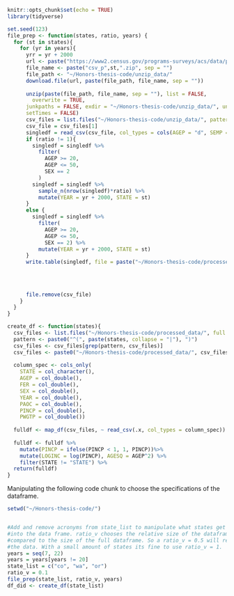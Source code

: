 
```r
knitr::opts_chunk$set(echo = TRUE)
library(tidyverse)

```

```r
set.seed(123)
file_prep <- function(states, ratio, years) {
  for (st in states){
    for (yr in years){
      yrr = yr + 2000
      url <- paste("https://www2.census.gov/programs-surveys/acs/data/pums/",yrr, "/1-Year/csv_p",st,".zip", sep = "")
      file_name <- paste("csv_p",st,".zip", sep = "")
      file_path <- "~/Honors-thesis-code/unzip_data/"
      download.file(url, paste(file_path, file_name, sep = ""))
      
      unzip(paste(file_path, file_name, sep = ""), list = FALSE, 
        overwrite = TRUE,
      junkpaths = FALSE, exdir = "~/Honors-thesis-code/unzip_data/", unzip = "internal",
      setTimes = FALSE)
      csv_files = list.files("~/Honors-thesis-code/unzip_data/", pattern = "\\.csv$", full.names = T)
      csv_file = csv_files[1]
      singledf = read_csv(csv_file, col_types = cols(AGEP = "d", SEMP = "d" ))
      if (ratio != 1){
        singledf = singledf %>%
          filter(
            AGEP >= 20,
            AGEP <= 50,
            SEX == 2
          )
        singledf = singledf %>%
          sample_n(nrow(singledf)*ratio) %>%
          mutate(YEAR = yr + 2000, STATE = st)
      }
      else {
        singledf = singledf %>%
          filter(
            AGEP >= 20,
            AGEP <= 50,
            SEX == 2) %>%
          mutate(YEAR = yr + 2000, STATE = st)
      }
      write.table(singledf, file = paste("~/Honors-thesis-code/processed_data/",st,yr,".csv", sep = ""), sep = ",", row.names = F)
        
        
      
      
      file.remove(csv_file)
    }
  }
}

create_df <- function(states){
  csv_files <- list.files("~/Honors-thesis-code/processed_data/", full.names = F)
  pattern <- paste0("^(", paste(states, collapse = "|"), ")")
  csv_files <- csv_files[grep(pattern, csv_files)]
  csv_files <- paste0("~/Honors-thesis-code/processed_data/", csv_files)
  
  column_spec <- cols_only(
    STATE = col_character(),
    AGEP = col_double(),
    FER = col_double(),
    SEX = col_double(),
    YEAR = col_double(),
    PAOC = col_double(),
    PINCP = col_double(),
    PWGTP = col_double())
  
  fulldf <- map_df(csv_files, ~ read_csv(.x, col_types = column_spec))
  
  fulldf <- fulldf %>%
    mutate(PINCP = ifelse(PINCP < 1, 1, PINCP))%>%
    mutate(LOGINC = log(PINCP), AGESQ = AGEP^2) %>%
    filter(STATE != "STATE") %>%
  return(fulldf)
}
```


Manipulating the following code chunk to choose the specifications of 
the dataframe.
```r
setwd("~/Honors-thesis-code/")


#Add and remove acronyms from state_list to manipulate what states get saved
#into the data frame. ratio_v chooses the relative size of the dataframe saved
#compared to the size of the full dataframe. So a ratio_v = 0.5 will remove half
#the data. With a small amount of states its fine to use ratio_v = 1.
years = seq(7, 22)
years = years[years != 20]
state_list = c("co", "wa", "or")
ratio_v = 0.1
file_prep(state_list, ratio_v, years)
df_did <- create_df(state_list)

```

